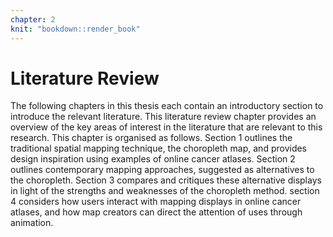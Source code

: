 ```yaml
---
chapter: 2
knit: "bookdown::render_book"
---
```


# Literature Review {#ch:literature}

The following chapters in this thesis each contain an introductory section to introduce the relevant literature. This literature review chapter provides an overview of the key areas of interest in the literature that are relevant to this research. This chapter is organised as follows. Section 1 outlines the traditional spatial mapping technique, the choropleth map, and provides design inspiration using examples of online cancer atlases. Section 2 outlines contemporary mapping approaches, suggested as alternatives to the choropleth. Section 3 compares and critiques these alternative displays in light of the strengths and weaknesses of the choropleth method. section 4 considers how users interact with mapping displays in online cancer atlases, and how map creators can direct the attention of uses through animation.



\includepdf[pages = {1-}, scale=0.8]{statement-of-contribution_literature.pdf}

\includepdf[pages = {1-}, scale=1]{02-literature.pdf}
